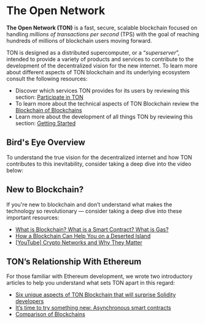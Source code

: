 
# The Open Network

__The Open Network (TON)__ is a fast, secure, scalable blockchain focused on handling _millions of transactions per second_ (TPS) with the goal of reaching hundreds of millions of blockchain users moving forward.

TON is designed as a distributed supercomputer, or a “_superserver_”, intended to provide a variety of products and services to contribute to the development of the decentralized vision for the new internet. To learn more about different aspects of TON blockchain and its underlying ecosystem consult the following resources:

* Discover which services TON provides for its users by reviewing this section: [Participate in TON](/participate/)
* To learn more about the technical aspects of TON Blockchain review the [Blockchain of Blockchains](/learn/overviews/ton-blockchain)
* Learn more about the development of all things TON by reviewing this section: [Getting Started](/develop/getting-started)

## Bird's Eye Overview

To understand the true vision for the decentralized internet and how TON contributes to this inevitability, consider taking a deep dive into the video below:

<Player url="https://www.youtube.com/watch?v=XgzHmV_nnpY" />

## New to Blockchain?

If you're new to blockchain and don’t understand what makes the technology so revolutionary — consider taking a deep dive into these important resources:

* [What is Blockchain? What is a Smart Contract? What is Gas?](https://blog.ton.org/what_is_blockchain)
* [How a Blockchain Can Help You on a Deserted Island](https://talkol.medium.com/why-decentralized-consensus-blockchain-is-good-for-business-5ff263468210)
* [\[YouTube\] Crypto Networks and Why They Matter](https://youtu.be/2wxtiNgXBaU)


## TON’s Relationship With Ethereum

For those familiar with Ethereum development, we wrote two introductory articles to help you understand what sets TON apart in this regard:

* [Six unique aspects of TON Blockchain that will surprise Solidity developers](https://blog.ton.org/six-unique-aspects-of-ton-blockchain-that-will-surprise-solidity-developers)
* [It’s time to try something new: Asynchronous smart contracts](https://telegra.ph/Its-time-to-try-something-new-Asynchronous-smart-contracts-03-25)
* [Comparison of Blockchains](https://ton.org/comparison_of_blockchains.pdf)